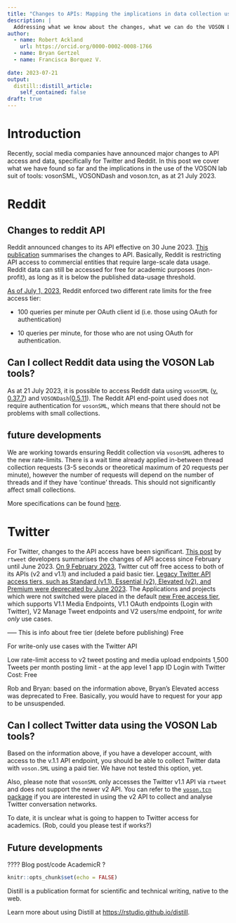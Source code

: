```yaml
---
title: "Changes to APIs: Mapping the implications in data collection using the VOSON Lab suite of tools"
description: |
  Addressing what we know about the changes, what we can do the VOSON Lab tools and future developments.
author:
  - name: Robert Ackland
    url: https://orcid.org/0000-0002-0008-1766
  - name: Bryan Gertzel
  - name: Francisca Borquez V.
    
date: 2023-07-21
output:
  distill::distill_article:
    self_contained: false
draft: true
---
```



# Introduction

Recently, social media companies have announced major changes to API access and data, specifically for Twitter and Reddit. In this post we cover what we have found so far and the implications in the use of the VOSON lab suit of tools: vosonSML, VOSONDash and voson.tcn, as at 21 July 2023.


# Reddit

## Changes to reddit API

Reddit announced changes to its API effective on 30 June 2023. [This publication](https://www.redditinc.com/blog/apifacts) summarises the changes to API. Basically, Reddit is restricting API access to commercial entities that require large-scale data usage. Reddit data can still be accessed for free for academic purposes (non-profit), as long as it is below the published data-usage threshold. 

[As of July 1, 2023](https://www.reddit.com/r/redditdev/comments/13wsiks/api_update_enterprise_level_tier_for_large_scale/#:~:text=Rate%20limits%20for%20the%20free%20tier&text=Many%20of%20you%20already%20know,minute%20per%20OAuth%20client%20id), Reddit enforced two different rate limits for the free access tier: 

* 100 queries per minute per OAuth client id (i.e. those using OAuth for authentication)

* 10 queries per minute, for those who are not using OAuth for authentication.

## Can I collect Reddit data using the VOSON Lab tools?

As at 21 July 2023, it is possible to access Reddit data using `vosonSML` ([v. 0.37.7](https://github.com/vosonlab/vosonSML)) and `VOSONDash`([0.5.11](https://github.com/vosonlab/VOSONDash)). The Reddit API end-point used does not require authentication for `vosonSML`, which means that there should not be problems with small collections.

## future developments

We are working towards ensuring Reddit collection via `vosonSML` adheres to the new rate-limits. There is a wait time already applied in-between thread collection requests (3-5 seconds or theoretical maximum of 20 requests per minute), however the number of requests will depend on the number of threads and if they have 'continue' threads. This should not significantly affect small collections.

More specifications can be found [here](https://vosonlab.github.io/vosonSML/reference/Collect.thread.reddit.html).


# Twitter

For Twitter, changes to the API access have been significant. [This post](https://github.com/ropensci/rtweet/issues/761) by `rtweet` developers summarises the changes of API access since February until June 2023. [On 9 February 2023](https://twitter.com/TwitterDev/status/1621026986784337922), Twitter cut off free access to both of its APIs (v2 and v1.1) and included a paid basic tier. [Legacy Twitter API access tiers, such as Standard (v1.1), Essential (v2), Elevated (v2), and Premium were deprecated by June 2023](https://twittercommunity.com/t/deprecation-of-legacy-access-tiers-in-the-twitter-api/196162). The Applications and projects which were not switched were placed in the default [new Free access tier](https://twittercommunity.com/t/announcing-new-access-tiers-for-the-twitter-api/188728), which supports V1.1 Media Endpoints, V1.1 OAuth endpoints (Login with Twitter), V2 Manage Tweet endpoints
and V2 users/me endpoint, for *write only* use cases.


----- This is info about free tier (delete before publishing)
Free

For write-only use cases with the Twitter API

Low rate-limit access to v2 tweet posting and media upload endpoints
1,500 Tweets per month posting limit - at the app level
1 app ID
Login with Twitter
Cost: Free

Rob and Bryan: based on the information above, Bryan's Elevated access was deprecated to Free. Basically, you would have to request for your app to be unsuspended.

## Can I collect Twitter data using the VOSON Lab tools?

Based on the information above, if you have a developer account, with access to the v.1.1 API endpoint, you should be able to collect Twitter data with `voson.SML` using a paid tier. We have not tested this option, yet. 

Also, please note that `vosonSML` only accesses the Twitter v1.1 API via `rtweet` and does not support the newer v2 API. You can refer to the [`voson.tcn` package](https://github.com/vosonlab/voson.tcn) if you are interested in using the v2 API to collect and analyse Twitter conversation networks.

To date, it is unclear what is going to happen to Twitter access for academics.  (Rob, could you please test if works?)

## Future developments
????
Blog post/code AcademicR ?



```r
knitr::opts_chunk$set(echo = FALSE)
```

Distill is a publication format for scientific and technical writing, native to the web.

Learn more about using Distill at <https://rstudio.github.io/distill>.


